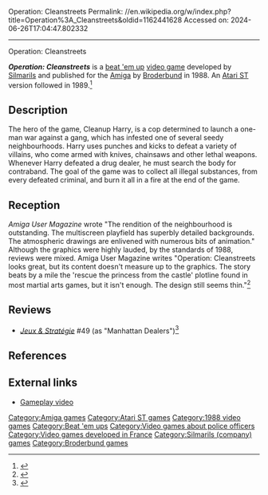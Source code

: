 Operation: Cleanstreets
Permalink: //en.wikipedia.org/w/index.php?title=Operation%3A_Cleanstreets&oldid=1162441628
Accessed on: 2024-06-26T17:04:47.802332



------
Operation: Cleanstreets
{{One source|date=April 2015}}

{{Infobox video game
|title = Operation: Cleanstreets
|image = Operation Cleanstreets.jpg
|caption = 
|developer = [[Silmarils]]
|publisher = [[Broderbund]]
|programmer = 
|designer = 
|released = '''1988:''' Amiga<br>'''1989:''' Atari ST
|genre = [[Beat 'em up]]
|modes = 
|platforms = [[Amiga]], [[Atari ST]], [[IBM]]
}}

'''''Operation: Cleanstreets''''' is a [[beat 'em up]] [[video game]] developed by [[Silmarils]] and published for the [[Amiga]] by [[Broderbund]] in 1988. An [[Atari ST]] version followed in 1989.<ref name=mania>{{cite web |title=Operation: Cleanstreets |url=http://www.atarimania.com/game-atari-st-operation-cleanstreets_23004.html |website=Atari Mania}}</ref>

==Description==

The hero of the game, Cleanup Harry, is a cop determined to launch a one-man war against a gang, which has infested one of several seedy neighbourhoods. 
Harry uses punches and kicks to defeat a variety of villains, who come armed with knives, chainsaws and other lethal weapons. Whenever Harry defeated a drug dealer, he must search the body for contraband. The goal of the game was to collect all illegal substances, from every defeated criminal, and burn it all in a fire at the end of the game.

==Reception==
''Amiga User Magazine'' wrote "The rendition of the neighbourhood is outstanding. The multiscreen playfield has superbly detailed backgrounds. The atmospheric drawings are enlivened with numerous bits of animation." Although the graphics were highly lauded, by the standards of 1988, reviews were mixed. Amiga User Magazine writes "Operation: Cleanstreets looks great, but its content doesn't measure up to the graphics. The story beats by a mile the 'rescue the princess from the castle' plotline found in most martial arts games, but it isn't enough. The design still seems thin."<ref name="AmigaMag333">{{cite news | url=https://archive.org/stream/AmigaUser_Issue_7_1989-03_Ion_International_US#page/n19/mode/1up | title=Operation: Cleanstreets | work=Amiga User Magazine | date=March 1989 | accessdate=25 April 2015 | author=Katz, Arnie | pages=20–22}}</ref>

==Reviews==
*''[[:fr:Jeux et Stratégie|Jeux & Stratégie]]'' #49 (as "Manhattan Dealers")<ref>{{cite web | url=https://archive.org/details/jeux-et-strategie-49/page/n83/mode/2up | title=Jeux & stratégie 49 | date=February 1988 }}</ref>

==References==
{{reflist}}

==External links==
* [http://www.pcgamescompendium.com/game/15914/operation-cleanstreets/ Gameplay video]

[[Category:Amiga games]]
[[Category:Atari ST games]]
[[Category:1988 video games]]
[[Category:Beat 'em ups]]
[[Category:Video games about police officers]]
[[Category:Video games developed in France]]
[[Category:Silmarils (company) games]]
[[Category:Broderbund games]]

{{amiga-game-stub}}
{{beatemup-videogame-stub}}
